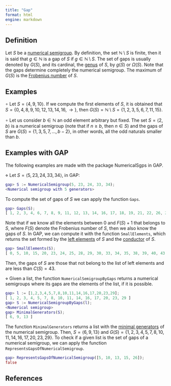 ```yaml
---
title: "Gap"
format: html
engine: markdown
---
```


## Definition

Let $S$ be a [numerical semigroup](Numerical-semigroup.qmd). By definition, the set $\mathbb{N} \setminus S$ is finite, then it is said that $g \in \mathbb{N}$ is a gap of $S$ if $g \in \mathbb{N} \setminus S$. The set of gaps is usually denoted by $G(S)$, and its cardinal, the [genus](Genus.qmd) of $S$, by $g(S)$ or $\Omega(S)$. Note that the gaps determine completely the numerical semigroup. The maximum of $G(S)$ is the [Frobenius number](Frobenius-number.qmd) of $S$.

## Examples

$\circ$ Let $S = \langle 4, 9, 10 \rangle$. If we compute the first elements of $S$, it is obtained that $S = \{0, 4, 8, 9, 10, 12, 13, 14, 16, \rightarrow \}$, then $G(S) = \mathbb{N} \setminus S = \{1, 2, 3, 5, 6, 7, 11, 15\}$.

$\circ$ Let us consider $b \in \mathbb{N}$ an odd element arbitrary but fixed. The set $S = \langle 2, b \rangle$ is a numerical semigroup (note that if $n \ge b$, then $n \in S$) and the gaps of $S$ are $G(S) = \{1, 3, 5, 7, \ldots, b - 2\}$, in other words, all the odd naturals smaller than $b$.

## Examples with GAP

The following examples are made with the package NumericalSgps in GAP.

$\diamond$ Let $S = \langle 5, 23, 24, 33, 34 \rangle$, in GAP:

``` gap
gap> S := NumericalSemigroup(5, 23, 24, 33, 34);
<Numerical semigroup with 5 generators>
```

To compute the set of gaps of $S$ we can apply the function `Gaps`.

``` gap
gap> Gaps(S);
[ 1, 2, 3, 4, 6, 7, 8, 9, 11, 12, 13, 14, 16, 17, 18, 19, 21, 22, 26, 27, 31, 32, 36, 37, 41, 42 ]
```

Note that if we know all the elements between $0$ and $F(S)+1$ that belongs to $S$, where $F(S)$ denote the Frobenius number of $S$, then we also know the gaps of $S$. In GAP, we can compute it with the function `SmallElements`, which returns the set formed by the [left elements](Left-elements.qmd) of $S$ and the [conductor](Conductor.qmd) of $S$.

``` gap
gap> SmallElements(S);
[ 0, 5, 10, 15, 20, 23, 24, 25, 28, 29, 30, 33, 34, 35, 38, 39, 40, 43 ]
```

Then, the gaps of $S$ are those that not belong to the list of left elements and are less than $C(S) = 43$.

$\diamond$ Given a list, the function `NumericalSemigroupByGaps` returns a numerical semigroups where its gaps are the elements of the list, if it is possible.

``` gap
gap> l := [1,2,3,4,5,7,8,10,11,14,16,17,20,23,29];
[ 1, 2, 3, 4, 5, 7, 8, 10, 11, 14, 16, 17, 20, 23, 29 ]
gap> S := NumericalSemigroupByGaps(l);
<Numerical semigroup>
gap> MinimalGenerators(S);
[ 6, 9, 13 ]
```

The function `MinimalGenerators` returns a list with the [minimal generators](Minimal-set-of-generators.qmd) of the numerical semigroup. Then, $S = \langle 6, 9, 13 \rangle$ and $G(S) = \{1, 2, 3, 4, 5, 7, 8, 10, 11, 14, 16, 17, 20, 23, 29\}$. To check if a given list is the set of gaps of a numerical semigroup, we can apply the function `RepresentsGapsOfNumericalSemigroup`.

``` gap
gap> RepresentsGapsOfNumericalSemigroup([5, 10, 13, 15, 26]);
false
```

## References
